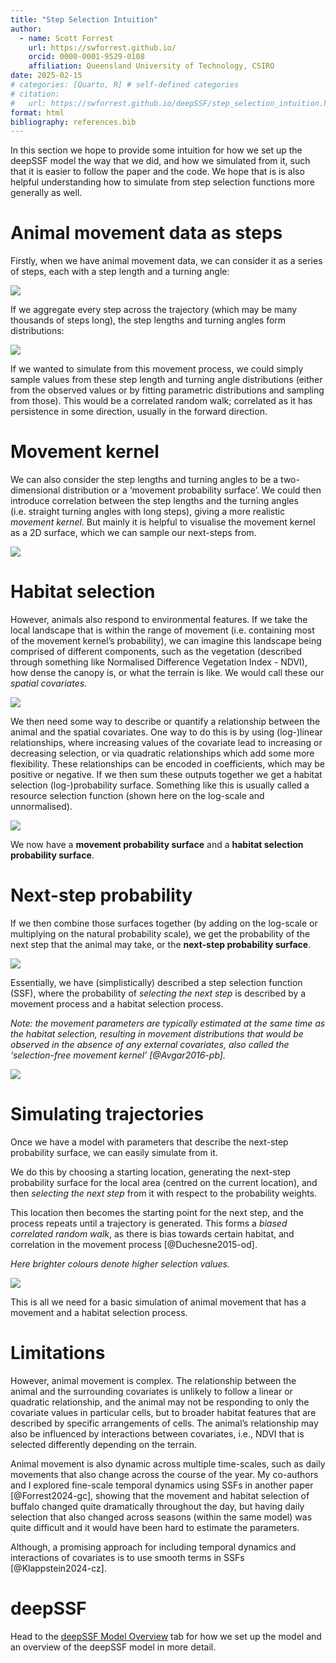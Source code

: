 ```yaml
---
title: "Step Selection Intuition"
author:
  - name: Scott Forrest
    url: https://swforrest.github.io/
    orcid: 0000-0001-9529-0108
    affiliation: Queensland University of Technology, CSIRO
date: 2025-02-15
# categories: [Quarto, R] # self-defined categories
# citation: 
#   url: https://swforrest.github.io/deepSSF/step_selection_intuition.html
format: html
bibliography: references.bib
---
```


In this section we hope to provide some intuition for how we set up the deepSSF model the way that we did, and how we simulated from it, such that it is easier to follow the paper and the code. We hope that is is also helpful understanding how to simulate from step selection functions more generally as well.


# Animal movement data as steps

Firstly, when we have animal movement data, we can consider it as a series of steps, each with a step length and a turning angle:

![](figures\movement_steps.png)

If we aggregate every step across the trajectory (which may be many thousands of steps long), the step lengths and turning angles form distributions:

![](figures\movement_distributions.png)

If we wanted to simulate from this movement process, we could simply sample values from these step length and turning angle distributions (either from the observed values or by fitting parametric distributions and sampling from those). This would be a correlated random walk; correlated as it has persistence in some direction, usually in the forward direction. 


# Movement kernel

We can also consider the step lengths and turning angles to be a two-dimensional distribution or a 'movement probability surface'. We could then introduce correlation between the step lengths and the turning angles (i.e. straight turning angles with long steps), giving a more realistic *movement kernel*. But mainly it is helpful to visualise the movement kernel as a 2D surface, which we can sample our next-steps from.

![](figures\movement_kernel.png)


# Habitat selection

However, animals also respond to environmental features. If we take the local landscape that is within the range of movement (i.e. containing most of the movement kernel's probability), we can imagine this landscape being comprised of different components, such as the vegetation (described through something like Normalised Difference Vegetation Index - NDVI), how dense the canopy is, or what the terrain is like. We would call these our *spatial covariates*.

![](figures\local_habitat.png)

We then need some way to describe or quantify a relationship between the animal and the spatial covariates. One way to do this is by using (log-)linear relationships, where increasing values of the covariate lead to increasing or decreasing selection, or via quadratic relationships which add some more flexibility. These relationships can be encoded in coefficients, which may be positive or negative. If we then sum these outputs together we get a habitat selection (log-)probability surface. Something like this is usually called a resource selection function (shown here on the log-scale and unnormalised).

![](figures\local_rsf.png)

We now have a **movement probability surface** and a **habitat selection probability surface**.


# Next-step probability

If we then combine those surfaces together (by adding on the log-scale or multiplying on the natural probability scale), we get the probability of the next step that the animal may take, or the **next-step probability surface**.

![](figures\ssf_surfaces.png)

Essentially, we have (simplistically) described a step selection function (SSF), where the probability of *selecting the next step* is described by a movement process and a habitat selection process. 

*Note: the movement parameters are typically estimated at the same time as the habitat selection, resulting in movement distributions that would be observed in the absence of any external covariates, also called the 'selection-free movement kernel' [@Avgar2016-pb].*

![](figures\ssf.png)


# Simulating trajectories

Once we have a model with parameters that describe the next-step probability surface, we can easily simulate from it. 

We do this by choosing a starting location, generating the next-step probability surface for the local area (centred on the current location), and then *selecting the next step* from it with respect to the probability weights. 

This location then becomes the starting point for the next step, and the process repeats until a trajectory is generated. This forms a *biased correlated random walk*, as there is bias towards certain habitat, and correlation in the movement process [@Duchesne2015-od].

*Here brighter colours denote higher selection values.*

![](figures/gif1_20230316.gif)

This is all we need for a basic simulation of animal movement that has a movement and a habitat selection process. 


# Limitations

However, animal movement is complex. The relationship between the animal and the surrounding covariates is unlikely to follow a linear or quadratic relationship, and the animal may not be responding to only the covariate values in particular cells, but to broader habitat features that are described by specific arrangements of cells. The animal's relationship may also be influenced by interactions between covariates, i.e., NDVI that is selected differently depending on the terrain.

Animal movement is also dynamic across multiple time-scales, such as daily movements that also change across the course of the year. My co-authors and I explored fine-scale temporal dynamics using SSFs in another paper [@Forrest2024-gc], showing that the movement and habitat selection of buffalo changed quite dramatically throughout the day, but having daily selection that also changed across seasons (within the same model) was quite difficult and it would have been hard to estimate the parameters.

Although, a promising approach for including temporal dynamics and interactions of covariates is to use smooth terms in SSFs [@Klappstein2024-cz].


# deepSSF

Head to the [deepSSF Model Overview](deepSSF_model_overview.qmd) tab for how we set up the model and an overview of the deepSSF model in more detail.

